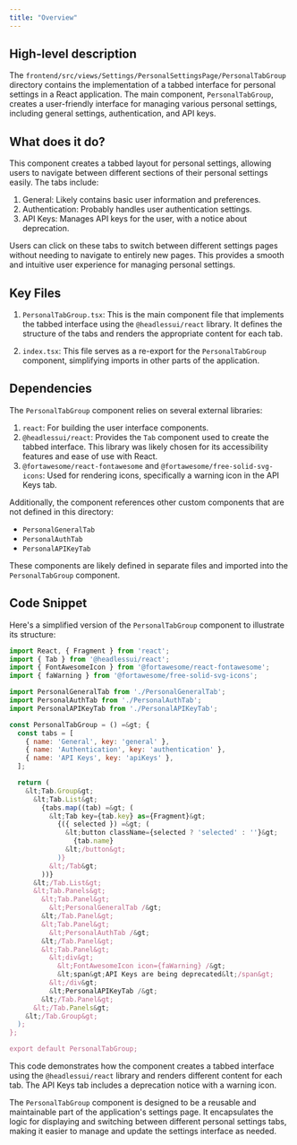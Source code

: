 ```yaml
---
title: "Overview"
---
```


## High-level description
The `frontend/src/views/Settings/PersonalSettingsPage/PersonalTabGroup` directory contains the implementation of a tabbed interface for personal settings in a React application. The main component, `PersonalTabGroup`, creates a user-friendly interface for managing various personal settings, including general settings, authentication, and API keys.

## What does it do?
This component creates a tabbed layout for personal settings, allowing users to navigate between different sections of their personal settings easily. The tabs include:

1. General: Likely contains basic user information and preferences.
2. Authentication: Probably handles user authentication settings.
3. API Keys: Manages API keys for the user, with a notice about deprecation.

Users can click on these tabs to switch between different settings pages without needing to navigate to entirely new pages. This provides a smooth and intuitive user experience for managing personal settings.

## Key Files

1. `PersonalTabGroup.tsx`: This is the main component file that implements the tabbed interface using the `@headlessui/react` library. It defines the structure of the tabs and renders the appropriate content for each tab.

2. `index.tsx`: This file serves as a re-export for the `PersonalTabGroup` component, simplifying imports in other parts of the application.

## Dependencies
The `PersonalTabGroup` component relies on several external libraries:

1. `react`: For building the user interface components.
2. `@headlessui/react`: Provides the `Tab` component used to create the tabbed interface. This library was likely chosen for its accessibility features and ease of use with React.
3. `@fortawesome/react-fontawesome` and `@fortawesome/free-solid-svg-icons`: Used for rendering icons, specifically a warning icon in the API Keys tab.

Additionally, the component references other custom components that are not defined in this directory:
- `PersonalGeneralTab`
- `PersonalAuthTab`
- `PersonalAPIKeyTab`

These components are likely defined in separate files and imported into the `PersonalTabGroup` component.

## Code Snippet
Here's a simplified version of the `PersonalTabGroup` component to illustrate its structure:

```jsx
import React, { Fragment } from 'react';
import { Tab } from '@headlessui/react';
import { FontAwesomeIcon } from '@fortawesome/react-fontawesome';
import { faWarning } from '@fortawesome/free-solid-svg-icons';

import PersonalGeneralTab from './PersonalGeneralTab';
import PersonalAuthTab from './PersonalAuthTab';
import PersonalAPIKeyTab from './PersonalAPIKeyTab';

const PersonalTabGroup = () =&gt; {
  const tabs = [
    { name: 'General', key: 'general' },
    { name: 'Authentication', key: 'authentication' },
    { name: 'API Keys', key: 'apiKeys' },
  ];

  return (
    &lt;Tab.Group&gt;
      &lt;Tab.List&gt;
        {tabs.map((tab) =&gt; (
          &lt;Tab key={tab.key} as={Fragment}&gt;
            {({ selected }) =&gt; (
              &lt;button className={selected ? 'selected' : ''}&gt;
                {tab.name}
              &lt;/button&gt;
            )}
          &lt;/Tab&gt;
        ))}
      &lt;/Tab.List&gt;
      &lt;Tab.Panels&gt;
        &lt;Tab.Panel&gt;
          &lt;PersonalGeneralTab /&gt;
        &lt;/Tab.Panel&gt;
        &lt;Tab.Panel&gt;
          &lt;PersonalAuthTab /&gt;
        &lt;/Tab.Panel&gt;
        &lt;Tab.Panel&gt;
          &lt;div&gt;
            &lt;FontAwesomeIcon icon={faWarning} /&gt;
            &lt;span&gt;API Keys are being deprecated&lt;/span&gt;
          &lt;/div&gt;
          &lt;PersonalAPIKeyTab /&gt;
        &lt;/Tab.Panel&gt;
      &lt;/Tab.Panels&gt;
    &lt;/Tab.Group&gt;
  );
};

export default PersonalTabGroup;
```

This code demonstrates how the component creates a tabbed interface using the `@headlessui/react` library and renders different content for each tab. The API Keys tab includes a deprecation notice with a warning icon.

The `PersonalTabGroup` component is designed to be a reusable and maintainable part of the application's settings page. It encapsulates the logic for displaying and switching between different personal settings tabs, making it easier to manage and update the settings interface as needed.
